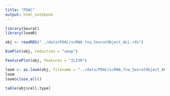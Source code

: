 ```yaml
---
title: "PDAC"
output: html_notebook
---
```


```r
library(Seurat)
library(loomR)
```

```r
obj <- readRDS("../data/PDAC/scRNA_fna_SeuratObject_ALL.rds")
```

```r
DimPlot(obj, reduction = "umap")
```

```r
FeaturePlot(obj, features = "IL23R")
```


```r
loom <- as.loom(obj, filename = "../data/PDAC/scRNA_fna_SeuratObject_ALL.loom", verbose = TRUE)
loom
loom$close_all()
```

```r
table(obj$cell.type)
```

```r

```

